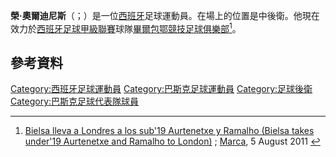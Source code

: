 '''榮·奧爾迪尼斯'''（{{lang-es|Jon Aurtenetxe}}；{{bd|1992年|1月3日}}）是一位[[西班牙|西班牙]]足球運動員。在場上的位置是中後衛。他現在效力於[[西班牙足球甲級聯賽|西班牙足球甲級聯賽]]球隊[[畢爾包鄂競技足球俱樂部|畢爾包鄂競技足球俱樂部]]<ref>[http://www.marca.com/2011/08/05/futbol/equipos/athletic/1312547015.html?a=PR112bd7ecb841a15f6bcb7bdc5d8915f9a&t=1352131973 Bielsa lleva a Londres a los sub'19 Aurtenetxe y Ramalho (Bielsa takes under'19 Aurtenetxe and Ramalho to London)] {{Wayback|url=http://www.marca.com/2011/08/05/futbol/equipos/athletic/1312547015.html?a=PR112bd7ecb841a15f6bcb7bdc5d8915f9a&t=1352131973 |date=20150706234831 }}; [[Marca_(newspaper)|Marca]], 5 August 2011 {{es icon}}</ref>。
==參考資料==
{{Reflist}}

{{DEFAULTSORT: Aurtenetxe, Jon}}
[[Category:西班牙足球運動員|Category:西班牙足球運動員]]
[[Category:巴斯克足球運動員|Category:巴斯克足球運動員]]
[[Category:足球後衛|Category:足球後衛]]
[[Category:巴斯克足球代表隊球員|Category:巴斯克足球代表隊球員]]